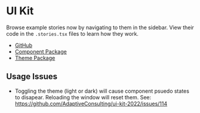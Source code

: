 
<Meta title="Docs / Home" />

# UI Kit

Browse example stories now by navigating to them in the sidebar.
View their code in the `.stories.tsx` files to learn how they work.

<ul>
  <li>
    <a href="https://github.com/AdaptiveConsulting/ui-kit-2022" target="_blank">
      GitHub
    </a>
  </li>
  <li>
    <a href="https://www.npmjs.com/package/@ui-kit-2022/components" target="_blank">
      Component Package
    </a>
  </li>
  <li>
    <a href="https://www.npmjs.com/package/@ui-kit-2022/theme" target="_blank">
      Theme Package
    </a>
  </li>
</ul>


## Usage Issues
 * Toggling the theme (light or dark) will cause component psuedo states to disapear. Reloading the window will reset them. See: https://github.com/AdaptiveConsulting/ui-kit-2022/issues/114
